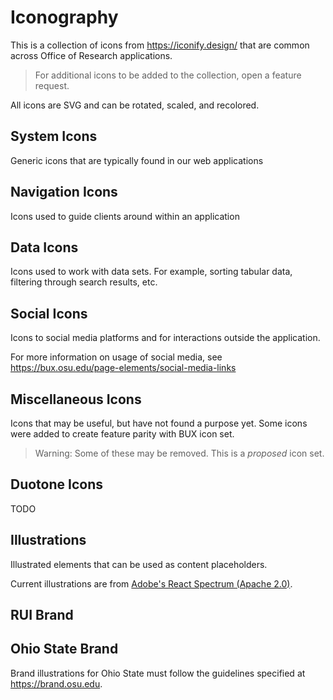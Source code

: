 <!-- Iconography.stories.mdx -->



<Meta title="Design Tokens / Iconography" />

# Iconography

This is a collection of icons from https://iconify.design/ that are common across Office of Research applications.

> For additional icons to be added to the collection, open a feature request.

All icons are SVG and can be rotated, scaled, and recolored.

## System Icons

Generic icons that are typically found in our web applications

<IconLibrary name="system" />

## Navigation Icons

Icons used to guide clients around within an application

<IconLibrary name="navigation" />

## Data Icons

Icons used to work with data sets. For example, sorting tabular data, filtering through search results, etc.

<IconLibrary name="data" />

## Social Icons

Icons to social media platforms and for interactions outside the application.

For more information on usage of social media, see https://bux.osu.edu/page-elements/social-media-links

<IconLibrary name="social" />

## Miscellaneous Icons

Icons that may be useful, but have not found a purpose yet. Some icons were added to create feature parity with BUX icon set.

>Warning: Some of these may be removed. This is a *proposed* icon set.

<IconLibrary name="misc" />

## Duotone Icons

TODO

## Illustrations

Illustrated elements that can be used as content placeholders.

Current illustrations are from [Adobe's React Spectrum (Apache 2.0)](https://www.npmjs.com/package/@spectrum-icons/illustrations).

<IllustrationLibrary group="system" />

## RUI Brand

<IllustrationLibrary group="brand" />

## Ohio State Brand

Brand illustrations for Ohio State must follow the guidelines specified at https://brand.osu.edu.

<IllustrationLibrary group="osu" />

